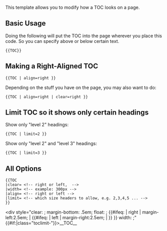 <noinclude>This template allows you to modify how a TOC looks on a page.

== Basic Usage ==
Doing the following will put the TOC into the page wherever you place this code. So you can specify above or below certain text.
<pre>
{{TOC}}
</pre>

== Making a Right-Aligned TOC ==
<pre>
{{TOC | align=right }}
</pre>

Depending on the stuff you have on the page, you may also want to do:
<pre>
{{TOC | align=right | clear=right }}
</pre>

== Limit TOC so it shows only certain headings ==
Show only "level 2" headings:
<pre>
{{TOC | limit=2 }}
</pre>

Show only "level 2" and "level 3" headings:
<pre>
{{TOC | limit=3 }}
</pre>

== All Options ==
<pre>
{{TOC
|clear= <!-- right or left,  -->
|width= <!-- example: 300px -->
|align= <!-- right or left -->
|limit= <!-- which size headers to allow, e.g. 2,3,4,5 ... -->
}}
</pre>

</noinclude><includeonly><div style="clear: {{{clear|both}}}; margin-bottom: .5em; float: {{{align|none}}}; {{#ifeq: {{lc:{{{align|}}}}} | right | margin-left:2.5em; | {{#ifeq: {{lc:{{{align|}}}}} | left | margin-right:2.5em; | <!-- align=none --> }} }} width: {{{width|auto}}};" {{#if:{{{limit|}}}|class="toclimit-{{{limit|}}}"}}>__TOC__</div></includeonly>